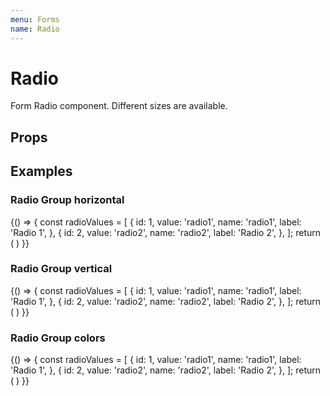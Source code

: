 ```yaml
---
menu: Forms
name: Radio
---
```



# Radio

Form Radio component. Different sizes are available.

## Props

<PropsTable of={RadioGroup} />

## Examples

### Radio Group horizontal
<Playground>
  {() => {
    const radioValues = [
      {
        id: 1,
        value: 'radio1',
        name: 'radio1',
        label: 'Radio 1',
      },
      {
        id: 2,
        value: 'radio2',
        name: 'radio2',
        label: 'Radio 2',
      },
    ];
    return (
      <RadioGroup horizontal name="radio" id="radio" choices={radioValues} />
    )
  }}
</Playground>

### Radio Group vertical
<Playground>
  {() => {
    const radioValues = [
      {
        id: 1,
        value: 'radio1',
        name: 'radio1',
        label: 'Radio 1',
      },
      {
        id: 2,
        value: 'radio2',
        name: 'radio2',
        label: 'Radio 2',
      },
    ];
    return (
      <RadioGroup name="radio" id="radio" choices={radioValues} />
    )
  }}
</Playground>

### Radio Group colors
<Playground>
  {() => {
    const radioValues = [
      {
        id: 1,
        value: 'radio1',
        name: 'radio1',
        label: 'Radio 1',
      },
      {
        id: 2,
        value: 'radio2',
        name: 'radio2',
        label: 'Radio 2',
      },
    ];
    return (
      <RadioGroup color="green" name="radio" id="radio" choices={radioValues} />
    )
  }}
</Playground>
